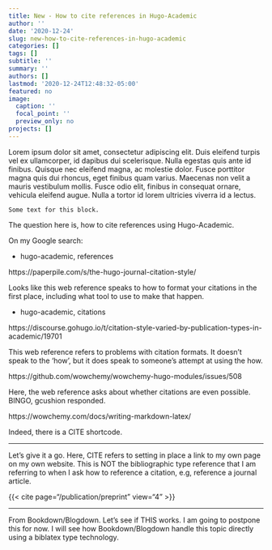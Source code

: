 ```yaml
---
title: New - How to cite references in Hugo-Academic
author: ''
date: '2020-12-24'
slug: new-how-to-cite-references-in-hugo-academic
categories: []
tags: []
subtitle: ''
summary: ''
authors: []
lastmod: '2020-12-24T12:48:32-05:00'
featured: no
image:
  caption: ''
  focal_point: ''
  preview_only: no
projects: []
---
```


Lorem ipsum dolor sit amet, consectetur adipiscing elit. Duis eleifend turpis vel ex ullamcorper, id dapibus dui scelerisque. Nulla egestas quis ante id finibus. Quisque nec eleifend magna, ac molestie dolor. Fusce porttitor magna quis dui rhoncus, eget finibus quam varius. Maecenas non velit a mauris vestibulum mollis. Fusce odio elit, finibus in consequat ornare, vehicula eleifend augue. Nulla a tortor id lorem ultricies viverra id a lectus. 

```block
Some text for this block.
```

The question here is, how to cite references using Hugo-Academic.

On my Google search:

 - hugo-academic, references

https://paperpile.com/s/the-hugo-journal-citation-style/
 
Looks like this web reference speaks to how to format your citations in the
first place, including what tool to use to make that happen.

 - hugo-academic, citations
 
https://discourse.gohugo.io/t/citation-style-varied-by-publication-types-in-academic/19701

This web reference refers to problems with citation formats. It doesn't speak
to the 'how', but it does speak to someone's attempt at using the how.

https://github.com/wowchemy/wowchemy-hugo-modules/issues/508

Here, the web reference asks about whether citations are even possible. BINGO, 
gcushion responded.

https://wowchemy.com/docs/writing-markdown-latex/

Indeed, there is a CITE shortcode.

----

Let's give it a go. Here, CITE refers to setting in place a link to my own
page on my own website. This is NOT the bibliographic type reference that
I am referring to when I ask how to reference a citation, e.g, reference a
journal article.

{{< cite page="/publication/preprint" view="4" >}}

----

From Bookdown/Blogdown. Let's see if THIS works. I am going to postpone this
for now. I will see how Bookdown/Blogdown handle this topic directly using a
biblatex type technology.

